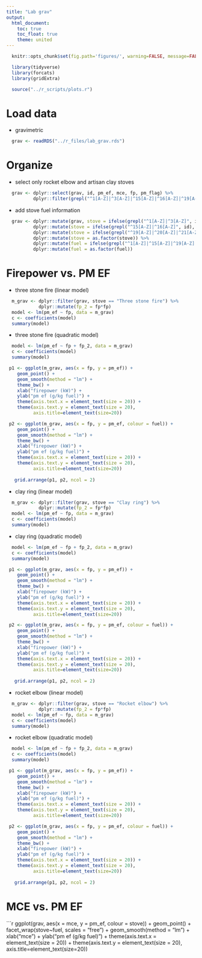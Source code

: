 ```yaml
---
title: "Lab grav"
output:
  html_document:
    toc: true
    toc_float: true
    theme: united
---
```


```r
  knitr::opts_chunk$set(fig.path='figures/', warning=FALSE, message=FALSE, cache=FALSE)
```

```r
  library(tidyverse)
  library(forcats)
  library(gridExtra)
```

```r
  source("../r_scripts/plots.r")
```

# Load data

* gravimetric

```r
  grav <- readRDS("../r_files/lab_grav.rds")
```

# Organize

* select only rocket elbow and artisan clay stoves

```r
  grav <- dplyr::select(grav, id, pm_ef, mce, fp, pm_flag) %>%
          dplyr::filter(grepl("^1[A-Z]|^3[A-Z]|^15[A-Z]|^16[A-Z]|^19[A-Z]|^20[A-Z]|^21[A-Z]", id))
```

* add stove fuel information 

```r
  grav <- dplyr::mutate(grav, stove = ifelse(grepl("^1[A-Z]|^3[A-Z]", id), "Three stone fire", "")) %>%
          dplyr::mutate(stove = ifelse(grepl("^15[A-Z]|^16[A-Z]", id), "Clay ring", stove)) %>%
          dplyr::mutate(stove = ifelse(grepl("^19[A-Z]|^20[A-Z]|^21[A-Z]", id), "Rocket elbow", stove)) %>%
          dplyr::mutate(stove = as.factor(stove)) %>%
          dplyr::mutate(fuel = ifelse(grepl("^1[A-Z]|^15[A-Z]|^19[A-Z]|^21[A-Z]", id), "Douglas fir", "Eucalyptus")) %>%
          dplyr::mutate(fuel = as.factor(fuel))
```

# Firepower vs. PM EF

* three stone fire (linear model)

```r
  m_grav <- dplyr::filter(grav, stove == "Three stone fire") %>%
            dplyr::mutate(fp_2 = fp*fp)
  model <- lm(pm_ef ~ fp, data = m_grav)
  c <- coefficients(model)
  summary(model)

```

* three stone fire (quadratic model)

```r
  model <- lm(pm_ef ~ fp + fp_2, data = m_grav)
  c <- coefficients(model)
  summary(model)

```

```r
 p1 <- ggplot(m_grav, aes(x = fp, y = pm_ef)) +
    geom_point() +
    geom_smooth(method = "lm") +
    theme_bw() +
    xlab("firepower (kW)") + 
    ylab("pm ef (g/kg fuel)") + 
    theme(axis.text.x = element_text(size = 20)) +
    theme(axis.text.y = element_text(size = 20),
          axis.title=element_text(size=20))

 p2 <- ggplot(m_grav, aes(x = fp, y = pm_ef, colour = fuel)) +
    geom_point() +
    geom_smooth(method = "lm") +
    theme_bw() +
    xlab("firepower (kW)") + 
    ylab("pm ef (g/kg fuel)") + 
    theme(axis.text.x = element_text(size = 20)) +
    theme(axis.text.y = element_text(size = 20),
          axis.title=element_text(size=20))
 
   grid.arrange(p1, p2, ncol = 2)
```

* clay ring (linear model)

```r
  m_grav <- dplyr::filter(grav, stove == "Clay ring") %>%
            dplyr::mutate(fp_2 = fp*fp)
  model <- lm(pm_ef ~ fp, data = m_grav)
  c <- coefficients(model)
  summary(model)

```

* clay ring (quadratic model)

```r
  model <- lm(pm_ef ~ fp + fp_2, data = m_grav)
  c <- coefficients(model)
  summary(model)

```

```r
 p1 <- ggplot(m_grav, aes(x = fp, y = pm_ef)) +
    geom_point() +
    geom_smooth(method = "lm") +
    theme_bw() +
    xlab("firepower (kW)") + 
    ylab("pm ef (g/kg fuel)") + 
    theme(axis.text.x = element_text(size = 20)) +
    theme(axis.text.y = element_text(size = 20),
          axis.title=element_text(size=20))

 p2 <- ggplot(m_grav, aes(x = fp, y = pm_ef, colour = fuel)) +
    geom_point() +
    geom_smooth(method = "lm") +
    theme_bw() +
    xlab("firepower (kW)") + 
    ylab("pm ef (g/kg fuel)") + 
    theme(axis.text.x = element_text(size = 20)) +
    theme(axis.text.y = element_text(size = 20),
          axis.title=element_text(size=20))
 
   grid.arrange(p1, p2, ncol = 2)
```

* rocket elbow (linear model)

```r
  m_grav <- dplyr::filter(grav, stove == "Rocket elbow") %>%
            dplyr::mutate(fp_2 = fp*fp)
  model <- lm(pm_ef ~ fp, data = m_grav)
  c <- coefficients(model)
  summary(model)

```

* rocket elbow (quadratic model)

```r
  model <- lm(pm_ef ~ fp + fp_2, data = m_grav)
  c <- coefficients(model)
  summary(model)

```

```r
 p1 <- ggplot(m_grav, aes(x = fp, y = pm_ef)) +
    geom_point() +
    geom_smooth(method = "lm") +
    theme_bw() +
    xlab("firepower (kW)") + 
    ylab("pm ef (g/kg fuel)") + 
    theme(axis.text.x = element_text(size = 20)) +
    theme(axis.text.y = element_text(size = 20),
          axis.title=element_text(size=20))

 p2 <- ggplot(m_grav, aes(x = fp, y = pm_ef, colour = fuel)) +
    geom_point() +
    geom_smooth(method = "lm") +
    theme_bw() +
    xlab("firepower (kW)") + 
    ylab("pm ef (g/kg fuel)") + 
    theme(axis.text.x = element_text(size = 20)) +
    theme(axis.text.y = element_text(size = 20),
          axis.title=element_text(size=20))
 
   grid.arrange(p1, p2, ncol = 2)
```

# MCE vs. PM EF

```r
  ggplot(grav, aes(x = mce, y = pm_ef, colour = stove)) +
    geom_point() +
    facet_wrap(stove~fuel, scales = "free") +
    geom_smooth(method = "lm") +
    xlab("mce") + 
    ylab("pm ef (g/kg fuel)") + 
    theme(axis.text.x = element_text(size = 20)) +
    theme(axis.text.y = element_text(size = 20),
          axis.title=element_text(size=20))
    